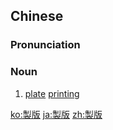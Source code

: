 {{also|制版}}
==Chinese==
{{zh-forms|s=制版}}

===Pronunciation===
{{zh-pron
|m=zhìbǎn
|c=zai3 baan2
|mn=qz,xm,tw:chè-pán/zz:chì-pán
|cat=n
}}

===Noun===
{{zh-noun}}

# {{lb|zh|printing}} [[plate]] [[printing]]

[[ko:製版]]
[[ja:製版]]
[[zh:製版]]